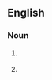 ==English==
{{rft|fragment=four foot}}

===Noun===
{{head|en|noun}}

# {{context|rail transport|lang=en}} {{alternative spelling of|four foot|lang=en}}
# {{context|curling|lang=en}} {{alternative spelling of|4-foot|lang=en}}